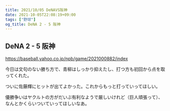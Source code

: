 ```yaml
---
title: 2021/10/05 DeNAVS阪神
date: 2021-10-05T22:08:19+09:00
tags: ["野球"]
og_title: DeNA 2 - 5 阪神
---
```


## DeNA 2 - 5 阪神

https://baseball.yahoo.co.jp/npb/game/2021000882/index

今日は文句のない勝ち方で、青柳はしっかり抑えたし、打つ方も初回から点を取ってくれた。

ついに佐藤輝にヒットが出てよかった。これからもっと打っていってほしい。

優勝争いはヤクルトの方がだいぶ有利なようで厳しいけれど（巨人頑張って）、なんとかくらいついていってほしいなあ。
